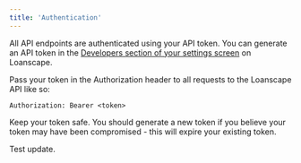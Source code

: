 ```yaml
---
title: 'Authentication'
---
```


All API endpoints are authenticated using your API token. You can generate an API token in the [Developers section of your settings screen](https://app.loanscape.io/dashboard/settings/developers) on Loanscape.

Pass your token in the Authorization header to all requests to the Loanscape API like so:

`Authorization: Bearer <token>`

Keep your token safe. You should generate a new token if you believe your token may have been compromised - this will expire your existing token.

Test update.